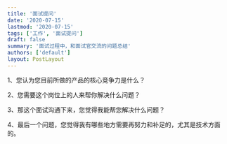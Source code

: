 ```yaml
---
title: '面试提问'
date: '2020-07-15'
lastmod: '2020-07-15'
tags: ['工作', '面试提问']
draft: false
summary: '面试过程中，和面试官交流的问题总结'
authors: ['default']
layout: PostLayout
---
```


1、您认为您目前所做的产品的核心竞争力是什么？

2、您需要这个岗位上的人来帮你解决什么问题？

3、那这个面试沟通下来，您觉得我能帮您解决什么问题？

4、最后一个问题，您觉得我有哪些地方需要再努力和补足的，尤其是技术方面的。
